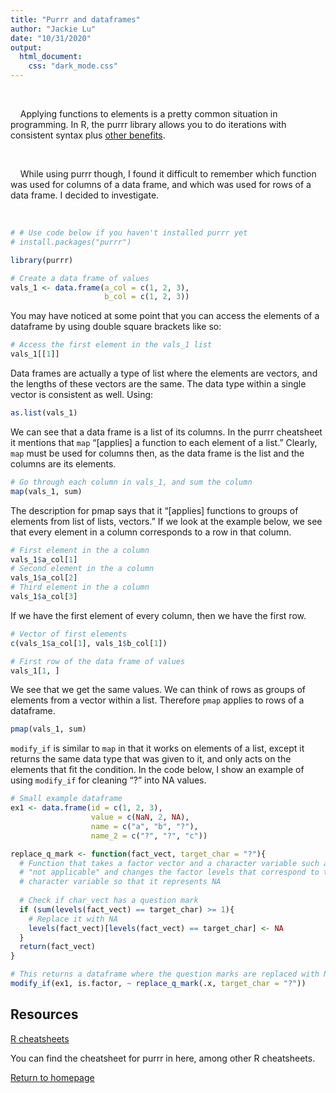 ```yaml
---
title: "Purrr and dataframes"
author: "Jackie Lu"
date: "10/31/2020"
output:
  html_document:
    css: "dark_mode.css"
---
```


<br>

|     Applying functions to elements is a pretty common situation in programming. In R, the purrr library allows you to do iterations with consistent syntax plus <a href="https://stackoverflow.com/a/47123420">other benefits</a>.  

<br>

|     While using purrr though, I found it difficult to remember which function was used for columns of a data frame, and which was used for rows of a data frame. I decided to investigate.

<br>


```r
# # Use code below if you haven't installed purrr yet
# install.packages("purrr")

library(purrr)

# Create a data frame of values
vals_1 <- data.frame(a_col = c(1, 2, 3),
                     b_col = c(1, 2, 3))
```

You may have noticed at some point that you can access the elements of a dataframe by using double square brackets like so:
```r
# Access the first element in the vals_1 list
vals_1[[1]]
```

Data frames are actually a type of list where the elements are vectors, and the lengths of these vectors are the same. The data type within a single vector is consistent as well. Using:

```r
as.list(vals_1)
```

We can see that a data frame is a list of its columns. In the purrr cheatsheet
it mentions that $\texttt{map}$ "[applies] a function to each element of a list." Clearly, $\texttt{map}$ must be used for columns then, as the data frame is the list and the columns are its elements.

```r
# Go through each column in vals_1, and sum the column
map(vals_1, sum)
```

The description for pmap says that it "[applies] functions to groups of elements from list of lists, vectors." If we look at the example below, we see that every element in a column corresponds to a row in that column.  

```r
# First element in the a column
vals_1$a_col[1]
# Second element in the a column
vals_1$a_col[2]
# Third element in the a column
vals_1$a_col[3]
```

If we have the first element of every column, then we have the first row.

```r
# Vector of first elements
c(vals_1$a_col[1], vals_1$b_col[1])

# First row of the data frame of values
vals_1[1, ]
```

We see that we get the same values. We can think of rows as groups of elements from a vector within a list. Therefore $\texttt{pmap}$ applies to rows of a dataframe.  

```r
pmap(vals_1, sum)
```

$\texttt{modify_if}$ is similar to $\texttt{map}$ in that it works on elements of a list, except it returns the same data type that was given to it, and only acts on the elements that fit the condition. In the code below, I show an example of using $\texttt{modify_if}$ for cleaning "?" into NA values.

```r
# Small example dataframe
ex1 <- data.frame(id = c(1, 2, 3),
                  value = c(NaN, 2, NA),
                  name = c("a", "b", "?"),
                  name_2 = c("?", "?", "c"))

replace_q_mark <- function(fact_vect, target_char = "?"){
  # Function that takes a factor vector and a character variable such as
  # "not applicable" and changes the factor levels that correspond to the
  # character variable so that it represents NA
  
  # Check if char_vect has a question mark
  if (sum(levels(fact_vect) == target_char) >= 1){
    # Replace it with NA
    levels(fact_vect)[levels(fact_vect) == target_char] <- NA
  }
  return(fact_vect)
}

# This returns a dataframe where the question marks are replaced with NA's
modify_if(ex1, is.factor, ~ replace_q_mark(.x, target_char = "?"))
```



## Resources

<section>
  <a href="https://rstudio.com/resources/cheatsheets/">
    R cheatsheets
  </a>
  <p>
    You can find the cheatsheet for purrr in here, among other R cheatsheets.
  </p>
</section>

<section>
  <a href = "https://jql6.github.io" class="end">
    Return to homepage
  </a>
</section>

<br>